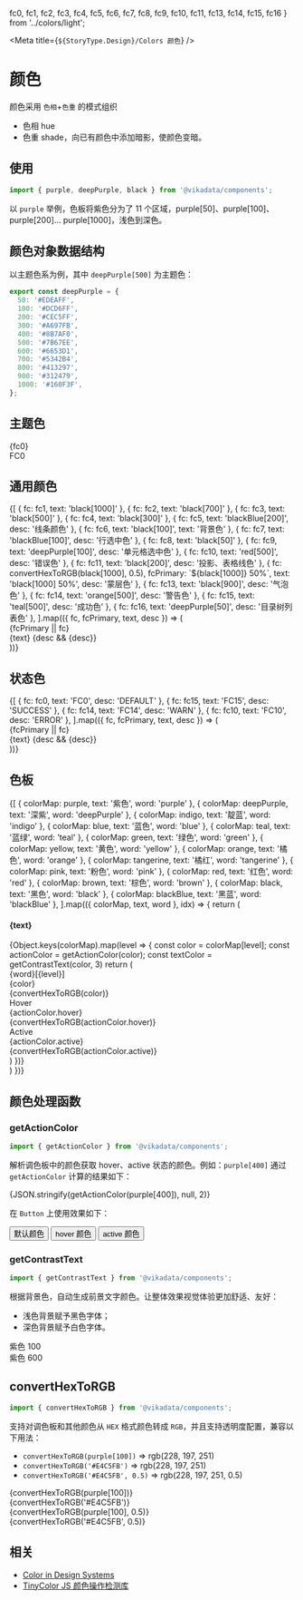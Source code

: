   fc0, fc1, fc2, fc3, fc4, fc5, fc6, fc7, fc8, fc9,
  fc10, fc11, fc13, fc14, fc15, fc16
} from '../colors/light';

<Meta title={`${StoryType.Design}/Colors 颜色`} />

<style>{`
  .neutral-color {
    display: flex;
    flex-wrap: wrap;
  }
  .neutral-color .normal-color {
    width: 20%;
    margin-bottom: 12px;
  }
  .normal-color {
    text-align: center;
    width: 100px;
  }
  .fc-color {
    margin: 12px 0;
    font-size: 14px;
  }
  .bg {
    width: 100px;
    height: 100px;
    border-radius: 50%;
    margin: auto;
    border: 1px solid #F0F0F6;
  }
  .tip-wrapper {
    white-space: nowrap;
  }
  .tip {
    display: inline-block;
    border-radius: 3px;
    font-size: 11px;
    line-height: 12px;
    background: #F0F0F6;
    padding: 4px;
    margin-right: 4px;
  }
  .color {
    margin-bottom: 12px;
  }
  .container .item {
    display: flex;
    justify-content: space-between;
    align-items: center;
    height: 50px;
    cursor: pointer;
    transition: background 150ms ease-out, border 150ms ease-out, transform 150ms ease-out;
  }
  .item:hover {
    border-color: #1EA7FD50;
    transform: translate3d(0, -3px, 0);
    box-shadow: rgba(0, 0, 0, 0.08) 0 3px 10px 0;
  }
  .item .default,
  .item .hover,
  .item .active {
    display: flex;
    justify-content: space-between;
    align-items: center;
    height: 100%;
    padding: 0 16px;
  }
  .item .default {
    width: 50%;
  }
  .item .hover,
  .item .active {
    flex: 1;
  }
  .item .rgb {
    font-size: 12px;
  }
`}</style>

# 颜色

颜色采用 `色相`+`色重` 的模式组织

+ 色相 hue
+ 色重 shade，向已有颜色中添加暗影，使颜色变暗。

## 使用

```jsx
import { purple, deepPurple, black } from '@vikadata/components';
```

以 `purple` 举例，色板将紫色分为了 11 个区域，purple[50]、purple[100]、purple[200]... purple[1000]，浅色到深色。

## 颜色对象数据结构

以主题色系为例，其中 `deepPurple[500]` 为主题色：
```ts static
export const deepPurple = {
  50: '#EDEAFF',
  100: '#DCD6FF',
  200: '#CEC5FF',
  300: '#A697FB',
  400: '#8B7AF0',
  500: '#7B67EE',
  600: '#6653D1',
  700: '#5342B4',
  800: '#413297',
  900: '#312479',
  1000: '#160F3F',
};

```

## 主题色

<div className="normal-color">
  <div className="bg" style={{ backgroundColor: fc0 }} />
  <div className="fc-color">{fc0}</div>
  <div>
    <span className="tip">FC0</span>
  </div>
</div>

## 通用颜色

<div className="neutral-color">
  {[
    { fc: fc1, text: 'black[1000]' },
    { fc: fc2, text: 'black[700]' },
    { fc: fc3, text: 'black[500]' },
    { fc: fc4, text: 'black[300]' },
    { fc: fc5, text: 'blackBlue[200]', desc: '线条颜色' },
    { fc: fc6, text: 'black[100]', text: '背景色' },
    { fc: fc7, text: 'blackBlue[100]', desc: '行选中色' },
    { fc: fc8, text: 'black[50]' },
    { fc: fc9, text: 'deepPurple[100]', desc: '单元格选中色' },
    { fc: fc10, text: 'red[500]', desc: '错误色' },
    { fc: fc11, text: 'black[200]', desc: '投影、表格线色' },
    { fc: convertHexToRGB(black[1000], 0.5), fcPrimary: `${black[1000]} 50%`, text: 'black[1000] 50%', desc: '蒙层色' },
    { fc: fc13, text: 'black[900]', desc: '气泡色' },
    { fc: fc14, text: 'orange[500]', desc: '警告色' },
    { fc: fc15, text: 'teal[500]', desc: '成功色' },
    { fc: fc16, text: 'deepPurple[50]', desc: '目录树列表色' },
  ].map(({ fc, fcPrimary, text, desc }) => (
    <div key={fc} className="normal-color">
      <div className="bg" style={{ backgroundColor: fc }} />
      <div className="fc-color">{fcPrimary || fc}</div>
      <div className="tip-wrapper">
        <span className="tip">{text}</span>
        {desc && <span className="tip">{desc}</span>}
      </div>
    </div>
  ))}
</div>

## 状态色
<div className="neutral-color">
  {[
    { fc: fc0, text: 'FC0', desc: 'DEFAULT' },
    { fc: fc15, text: 'FC15', desc: 'SUCCESS' },
    { fc: fc14, text: 'FC14', desc: 'WARN' },
    { fc: fc10, text: 'FC10', desc: 'ERROR' },
  ].map(({ fc, fcPrimary, text, desc }) => (
    <div key={fc} className="normal-color">
      <div className="bg" style={{ backgroundColor: fc }} />
      <div className="fc-color">{fcPrimary || fc}</div>
      <div className="tip-wrapper">
        <span className="tip">{text}</span>
        {desc && <span className="tip" style={{ backgroundColor: fc }}>{desc}</span>}
      </div>
    </div>
  ))}
</div>

## 色板

<div>
  {[
    { colorMap: purple, text: '紫色', word: 'purple' },
    { colorMap: deepPurple, text: '深紫', word: 'deepPurple' },
    { colorMap: indigo, text: '靛蓝', word: 'indigo' },
    { colorMap: blue, text: '蓝色', word: 'blue' },
    { colorMap: teal, text: '蓝绿', word: 'teal' },
    { colorMap: green, text: '绿色', word: 'green' },
    { colorMap: yellow, text: '黄色', word: 'yellow' },
    { colorMap: orange, text: '橘色', word: 'orange' },
    { colorMap: tangerine, text: '橘红', word: 'tangerine' },
    { colorMap: pink, text: '粉色', word: 'pink' },
    { colorMap: red, text: '红色', word: 'red' },
    { colorMap: brown, text: '棕色', word: 'brown' },
    { colorMap: black, text: '黑色', word: 'black' },
    { colorMap: blackBlue, text: '黑蓝', word: 'blackBlue' },
  ].map(({ colorMap, text, word }, idx) => {
    return (
      <div key={idx} className="color">
        <h4>{text}</h4>
        <div className="container">
          {Object.keys(colorMap).map(level => {
            const color = colorMap[level];
            const actionColor = getActionColor(color);
            const textColor = getContrastText(color, 3)
            return (
              <div className="item" key={level} style={{ color: textColor }}>
                <div className="default" style={{ backgroundColor: color }}>
                  <span>{word}[{level}]</span>
                  <div>
                    <div>{color}</div>
                    <div className="rgb">{convertHexToRGB(color)}</div>
                  </div>
                </div>
                <div className="hover" style={{ backgroundColor: actionColor.hover }}>
                  <span>Hover</span>
                  <div>
                    <div>{actionColor.hover}</div>
                    <div className="rgb">{convertHexToRGB(actionColor.hover)}</div>
                  </div>
                </div>
                <div className="active" style={{ backgroundColor: actionColor.active }}>
                  <span>Active</span>
                  <div>
                    <div>{actionColor.active}</div>
                    <div className="rgb">{convertHexToRGB(actionColor.active)}</div>
                  </div>
                </div>
              </div>
            )
          })}
        </div>
      </div>
    )
  })}
</div>

## 颜色处理函数

### getActionColor

```jsx
import { getActionColor } from '@vikadata/components';
```

解析调色板中的颜色获取 hover、active 状态的颜色。例如：`purple[400]` 通过 `getActionColor` 计算的结果如下：

<Canvas>
  {JSON.stringify(getActionColor(purple[400]), null, 2)}
</Canvas>

在 `Button` 上使用效果如下：

<Canvas>
  <Button color={purple[400]}> 默认颜色 </Button>
  <Button color={getActionColor(purple[400]).hover}> hover 颜色 </Button>
  <Button color={getActionColor(purple[400]).active}> active 颜色 </Button>
</Canvas>

### getContrastText

```jsx
import { getContrastText } from '@vikadata/components';
```

根据背景色，自动生成前景文字颜色。让整体效果视觉体验更加舒适、友好：

- 浅色背景赋予黑色字体；
- 深色背景赋予白色字体。

<Canvas>
<div style={{
  background: purple[100],
  color: getContrastText(purple[100], 3),
  padding: '6px 12px'
}}>
  紫色 100
</div>
<div style={{
  background: purple[600],
  color: getContrastText(purple[600], 3),
  padding: '6px 12px'
}}>
  紫色 600
</div>
</Canvas>

## convertHexToRGB

```jsx
import { convertHexToRGB } from '@vikadata/components';
```

支持对调色板和其他颜色从 `HEX` 格式颜色转成 `RGB`，并且支持透明度配置，兼容以下用法：

- `convertHexToRGB(purple[100])` => rgb(228, 197, 251)
- `convertHexToRGB('#E4C5FB')` => rgb(228, 197, 251)
- `convertHexToRGB('#E4C5FB', 0.5)` => rgb(228, 197, 251, 0.5)

<Canvas>
<div style={{ backgroundColor: convertHexToRGB(purple[100]), padding: '6px 12px' }}>
  {convertHexToRGB(purple[100])}
</div>
<div style={{ backgroundColor: convertHexToRGB('#E4C5FB'), padding: '6px 12px' }}>
  {convertHexToRGB('#E4C5FB')}
</div>
<div style={{ backgroundColor: convertHexToRGB(purple[100], 0.5), padding: '6px 12px' }}>
  {convertHexToRGB(purple[100], 0.5)}
</div>
<div style={{ backgroundColor: convertHexToRGB('#E4C5FB', 0.5), padding: '6px 12px' }}>
  {convertHexToRGB('#E4C5FB', 0.5)}
</div>
</Canvas>

## 相关

- [Color in Design Systems](https://eightshapes.com/articles/color-in-design-systems)
- [TinyColor JS 颜色操作检测库](https://github.com/bgrins/TinyColor)
